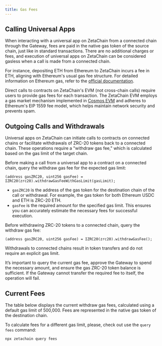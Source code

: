 ```yaml
---
title: Gas Fees
---
```



## Calling Universal Apps

When interacting with a universal app on ZetaChain from a connected chain
through the Gateway, fees are paid in the native gas token of the source chain,
just like in standard transactions. There are no additional charges or fees, and
execution of universal apps on ZetaChain can be considered gasless when a call
is made from a connected chain.

For instance, depositing ETH from Ethereum to ZetaChain incurs a fee in ETH,
aligning with Ethereum's usual gas fee structure. For detailed information on
Ethereum gas, refer to the [official
documentation](https://ethereum.org/en/developers/docs/gas/).

Direct calls to contracts on ZetaChain's EVM (not cross-chain calls) require
users to provide gas fees for each transaction. The ZetaChain EVM employs a gas
market mechanism implemented in [Cosmos
EVM](https://evm.cosmos.network/protocol/concepts/gas-and-fees) and adheres to
Ethereum's EIP 1559 fee model, which helps maintain network security and
prevents spam.

## Outgoing Calls and Withdrawals

Universal apps on ZetaChain can initiate calls to contracts on connected chains
or facilitate withdrawals of ZRC-20 tokens back to a connected chain. These
operations require a "withdraw gas fee," which is calculated based on the gas
limit of the target chain.

Before making a call from a universal app to a contract on a connected chain,
query the withdraw gas fee for the expected gas limit:

```solidity
(address gasZRC20, uint256 gasFee) = IZRC20(zrc20).withdrawGasFeeWithGasLimit(gasLimit);
```

- `gasZRC20` is the address of the gas token for the destination chain of the
  call or withdrawal. For example, the gas token for both Ethereum USDC and ETH
  is ZRC-20 ETH.
- `gasFee` is the required amount for the specified gas limit. This ensures you
  can accurately estimate the necessary fees for successful execution.

Before withdrawing ZRC-20 tokens to a connected chain, query the withdraw gas
fee:

```solidity
(address gasZRC20, uint256 gasFee) = IZRC20(zrc20).withdrawGasFee();
```

Withdrawals to connected chains result in token transfers and do not require an
explicit gas limit.

It’s important to query the current gas fee, approve the Gateway to spend the
necessary amount, and ensure the gas ZRC-20 token balance is sufficient. If the
Gateway cannot transfer the required fee to itself, the operation will fail.

## Current Fees

The table below displays the current withdraw gas fees, calculated using a
default gas limit of 500,000. Fees are represented in the native gas token of
the destination chain.

<Fees />

To calculate fees for a different gas limit, please, check out use the `query
fees` command:

```
npx zetachain query fees
```
